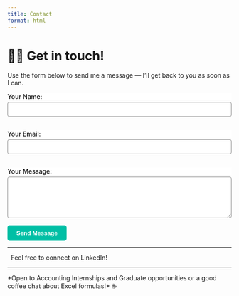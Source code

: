 ```yaml
---
title: Contact
format: html
---
```


# 📧📱 Get in touch!

Use the form below to send me a message — I'll get back to you as soon as I can.

```{=html}
<style>
  form label,
  form input,
  form textarea {
    color: #111;
    background-color: #fff;
  }

  @media (prefers-color-scheme: dark) {
    form label,
    form input,
    form textarea {
      color: #f0f0f0;
      background-color: #1e1e1e;
    }
  }

  input, textarea {
    border: 1px solid #888;
    padding: 8px;
    width: 100%;
    margin-top: 4px;
    margin-bottom: 16px;
    border-radius: 4px;
    box-sizing: border-box;
  }

  label {
    display: block;
    margin-top: 1em;
    font-weight: 500;
  }

  button {
    background-color: #00bfa5;
    color: white;
    padding: 10px 20px;
    border: none;
    border-radius: 5px;
    cursor: pointer;
    font-weight: bold;
  }

  button:hover {
    background-color: #009e88;
  }
</style>

<form action="https://formsubmit.co/el/sosili" method="POST">
  <label for="name">Your Name:</label>
  <input type="text" name="name" required>

  <label for="email">Your Email:</label>
  <input type="email" name="email" required>

  <label for="message">Your Message:</label>
  <textarea name="message" rows="5" required></textarea>

  <!-- Anti-spam fields -->
  <input type="text" name="_honey" style="display:none">
  <input type="hidden" name="_captcha" value="true">
  <input type="hidden" name="_next" value="https://nicom2000.github.io/nicolas-website/">

  <button type="submit">Send Message</button>
</form>

```

---

<a href="https://www.linkedin.com/in/nicolas-m-02409916b/" target="_blank" style="text-decoration: none; color: inherit;">
  <span style="display: flex; align-items: center;">
    <i class="fab fa-linkedin" style="font-size: 20px; margin-right: 8px;"></i>
    Feel free to connect on LinkedIn!
  </span>
</a>

---
\*Open to Accounting Internships and Graduate opportunities or a good coffee chat about Excel formulas!\* ☕
